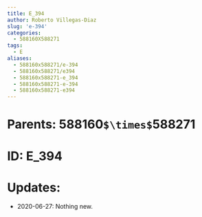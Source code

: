 ```yaml
---
title: E_394
author: Roberto Villegas-Diaz
slug: 'e-394'
categories:
  - 588160X588271
tags:
  - E
aliases:
  - 588160x588271/e-394
  - 588160x588271/e394
  - 588160x588271-e_394
  - 588160x588271-e-394
  - 588160x588271-e394
---
```


# **Parents**: 588160`$\times$`588271
# **ID**: E_394
# **Updates**: 
 - 2020-06-27: Nothing new.
